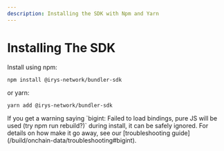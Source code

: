 ```yaml
---
description: Installing the SDK with Npm and Yarn
---
```



# Installing The SDK

Install using npm:

```console
npm install @irys-network/bundler-sdk
```

or yarn:

```console
yarn add @irys-network/bundler-sdk
```

<Callout type="info" emoji="ℹ️">
	If you get a warning saying `bigint: Failed to load bindings, pure JS will be used (try npm run rebuild?)` during
	install, it can be safely ignored. For details on how make it go away, see our [troubleshooting
	guide](/build/onchain-data/troubleshooting#bigint).
</Callout>
